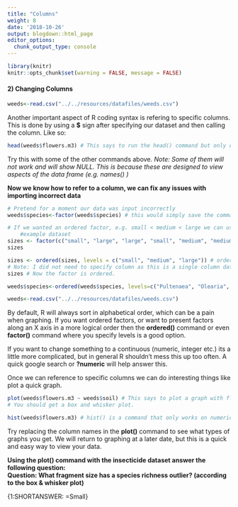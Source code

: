 ```yaml
---
title: "Columns"
weight: 8
date: '2018-10-26'
output: blogdown::html_page
editor_options:
  chunk_output_type: console
---
```

```r
library(knitr)
knitr::opts_chunk$set(warning = FALSE, message = FALSE)
```
#### 2) Changing Columns  
```r
weeds<-read.csv("../../resources/datafiles/weeds.csv")
```

Another important aspect of R coding syntax is refering to specific columns. This is done by using a **$** sign after specifying our dataset and then calling the column. Like so:

```r
head(weeds$flowers.m3) # This says to run the head() command but only on the flowers.m3 column
```
  
Try this with some of the other commands above. *Note: Some of them will not work and will show NULL. This is because these are designed to view aspects of the data frame (e.g. names() )*  

**Now we know how to refer to a column, we can fix any issues with importing incorrect data**

```r

# Pretend for a moment our data was input incorrectly
weeds$species<-factor(weeds$species) # this would simply save the command factor() on the column species to our weeds object.

# If we wanted an ordered factor, e.g. small < medium < large we can use the following
    #example dataset
sizes <- factor(c("small", "large", "large", "small", "medium", "medium")) # creating a single column factor with 3 levels
sizes

sizes <- ordered(sizes, levels = c("small", "medium", "large")) # ordering levels from small through to large.
# Note: I did not need to specify column as this is a single column dataset. 
sizes # Now the factor is ordered.

weeds$species<-ordered(weeds$species, levels=c("Pultenaea", "Olearia", "Coprosma")) # This is an example with our data set, but this is nonsensical ordering so dont do this

```

```r
weeds<-read.csv("../../resources/datafiles/weeds.csv")
```
By default, R will always sort in alphabetical order, which can be a pain when graphing. If you want ordered factors, or want to present factors along an X axis in a more logical order then the **ordered()** command or even **factor()** command where you specify levels is a good option.  

If you want to change something to a continuous (numeric, integer etc.) its a little more complicated, but in general R shouldn't mess this up too often. A quick google search or **?numeric** will help answer this. 


Once we can reference to specific columns we can do interesting things like plot a quick graph.  

```r
plot(weeds$flowers.m3 ~ weeds$soil) # This says to plot a graph with flowers.m3 by (~) soil. 
# You should get a box and whisker plot.  

hist(weeds$flowers.m3) # hist() is a command that only works on numeric (continuous) columns, and will show you a histogram
```
  
Try replacing the column names in the **plot()** command to see what types of graphs you get. We will return to graphing at a later date, but this is a quick and easy way to view your data. 

**Using the plot() command with the insecticide dataset answer the following question:**  
**Question: What fragment size has a species richness outlier? (according to the box & whisker plot)**  

{1:SHORTANSWER: =Small}